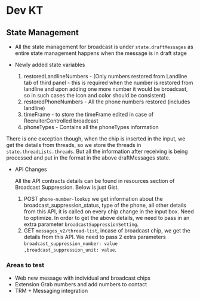 # Dev KT

## State Management

- All the state management for broadcast is under `state.draftMessages` as entire state management happens when the message is in draft stage

- Newly added state variables

    1. restoredLandlineNumbers - (Only numbers restored from Landline tab of third panel - this is required when the number is restored from landline and upon adding one more number it would be broadcast, so in such cases the icon and color should be consistent)
    2. restoredPhoneNumbers - All the phone numbers restored (includes landline)
    3. timeFrame - to store the timeFrame edited in case of RecruiterControlled broadcast
    4. phoneTypes - Contains all the phoneTypes information


There is one exception though, when the chip is inserted in the input, we get the details from threads, so we store the threads in `state.threadLists.threads`. But all the information after receiving is being processed and put in the format in the above draftMessages state.

- API Changes

    All the API contracts details can be found in resources section of Broadcast Suppression. Below is just Gist.

    1. POST `phone-number-lookup` we get information about the broadcast_suppression_status, type of the phone, all other details from this API, it is called on every chip change in the input box. Need to optimize. In order to get the above details, we need to pass in an extra parameter `broadcastSuppressionSetting`.
    2. GET `messages_v2/thread-list`, incase of broadcast chip, we get the details from this API. We need to pass 2 extra parameters `broadcast_suppression_number: value ,broadcast_suppression_unit: value`.


### Areas to test

- Web new message with individual and broadcast chips
- Extension Grab numbers and add numbers to contact
- TRM + Messaging integration



